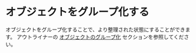 # オブジェクトをグループ化する

オブジェクトをグループ化することで、より整理された状態にすることができます。
アウトライナーの [オブジェクトのグループ化](outliner#group-objects) セクションを参照してください。